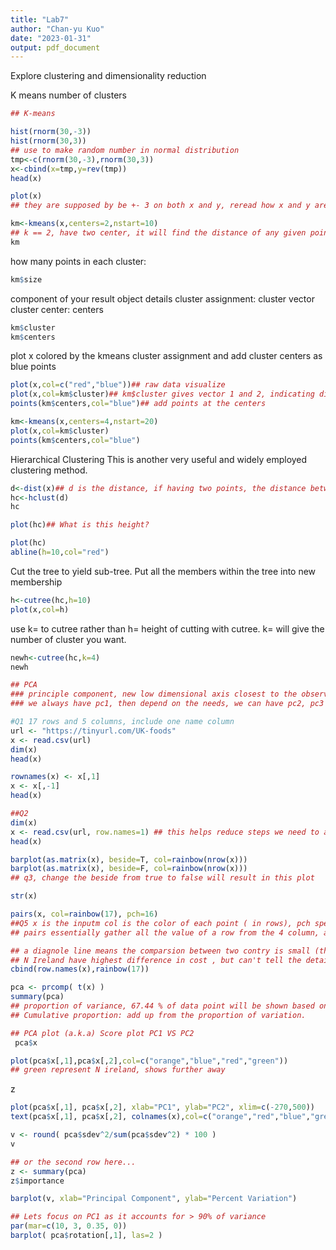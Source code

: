 ```yaml
---
title: "Lab7"
author: "Chan-yu Kuo"
date: "2023-01-31"
output: pdf_document
---
```


Explore clustering and dimensionality reduction

K means number of clusters

```r
## K-means

hist(rnorm(30,-3))
hist(rnorm(30,3))
## use to make random number in normal distribution
tmp<-c(rnorm(30,-3),rnorm(30,3))
x<-cbind(x=tmp,y=rev(tmp))
head(x) 
```

```r
plot(x)
## they are supposed by be +- 3 on both x and y, reread how x and y are set up if not sure. X= -3 ascending, y = 3 descending. 
```

```r
km<-kmeans(x,centers=2,nstart=10)
## k == 2, have two center, it will find the distance of any given point and classify into either of the two groups. nstart = if centers is a number, how many random sets should be chosen?
km


```

how many points in each cluster:

```r
km$size
```

component of your result object details cluster assignment: cluster vector cluster center: centers

```r
km$cluster
km$centers
```

plot x colored by the kmeans cluster assignment and add cluster centers as blue points

```r
plot(x,col=c("red","blue"))## raw data visualize
plot(x,col=km$cluster)## km$cluster gives vector 1 and 2, indicating different cluster, in vector, from top to bottom. 
points(km$centers,col="blue")## add points at the centers
```

```r
km<-kmeans(x,centers=4,nstart=20)
plot(x,col=km$cluster)
points(km$centers,col="blue")
```

Hierarchical Clustering This is another very useful and widely employed clustering method.

```r
d<-dist(x)## d is the distance, if having two points, the distance between the point will be calculated. 
hc<-hclust(d) 
hc
```

```r
plot(hc)## What is this height? 
```

```r
plot(hc)
abline(h=10,col="red")
```

Cut the tree to yield sub-tree. Put all the members within the tree into new membership

```r
h<-cutree(hc,h=10)
plot(x,col=h)
```

use k= to cutree rather than h= height of cutting with cutree. k= will give the number of cluster you want.

```r
newh<-cutree(hc,k=4)
newh
```

```r
## PCA
### principle component, new low dimensional axis closest to the observations
### we always have pc1, then depend on the needs, we can have pc2, pc3 etc. 
```

```r
#Q1 17 rows and 5 columns, include one name column
url <- "https://tinyurl.com/UK-foods"
x <- read.csv(url)
dim(x)
head(x)
```

```r
rownames(x) <- x[,1]
x <- x[,-1]
head(x)
```

```r
##Q2
dim(x)
x <- read.csv(url, row.names=1) ## this helps reduce steps we need to assign names. This is faster and simpler. However, this might be difficult if the names are not stored in column but in rows. 
head(x)
```

```r
barplot(as.matrix(x), beside=T, col=rainbow(nrow(x)))
barplot(as.matrix(x), beside=F, col=rainbow(nrow(x)))
## q3, change the beside from true to false will result in this plot
```

```r
str(x)
```

```r
pairs(x, col=rainbow(17), pch=16)
##Q5 x is the inputm col is the color of each point ( in rows), pch specify the color. 
## pairs essentially gather all the value of a row from the 4 column, and compare each of them by displaying one column value in x and another column value in y. 

## a diagnole line means the comparsion between two contry is small (they are similar)
## N Ireland have highest difference in cost , but can't tell the detail on what the color represent if we do not predefined the color ourselves. 
cbind(row.names(x),rainbow(17))

```

```r
pca <- prcomp( t(x) )
summary(pca)
## proportion of variance, 67.44 % of data point will be shown based on the PC. 
## Cumulative proportion: add up from the proportion of variation. 


```

```r
## PCA plot (a.k.a) Score plot PC1 VS PC2
 pca$x
```

```r
plot(pca$x[,1],pca$x[,2],col=c("orange","blue","red","green"))
## green represent N ireland, shows further away
```

z

```r
plot(pca$x[,1], pca$x[,2], xlab="PC1", ylab="PC2", xlim=c(-270,500))
text(pca$x[,1], pca$x[,2], colnames(x),col=c("orange","red","blue","green"))
```

```r
v <- round( pca$sdev^2/sum(pca$sdev^2) * 100 )
v
```

```r
## or the second row here...
z <- summary(pca)
z$importance
```

```r
barplot(v, xlab="Principal Component", ylab="Percent Variation")
```

```r
## Lets focus on PC1 as it accounts for > 90% of variance 
par(mar=c(10, 3, 0.35, 0))
barplot( pca$rotation[,1], las=2 )
```
